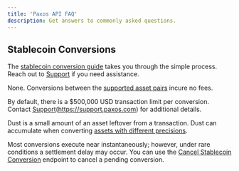 ```yaml
---
title: 'Paxos API FAQ'
description: Get answers to commonly asked questions.
---
```



## Stablecoin Conversions

<AccordionGroup>

<Accordion title="How can I get started with conversions?" id="get-started">

The [stablecoin conversion guide](/guides/developer/convert) takes you through the simple process. Reach out to [Support](https://support.paxos.com) if you need assistance.

</Accordion>

<Accordion title="What are the conversion fees?" id="fees">

None. Conversions between the [supported asset pairs](/guides/developer/convert#assets) incure no fees.

</Accordion>

<Accordion title="Are there any conversion limits?" id="limits">

By default, there is a $500,000 USD transaction limit per conversion.
Contact [Support](https://support.paxos.com)(https://support.paxos.com) for additional details.

</Accordion>

<Accordion title="What is dust?" id="dust">

Dust is a small amount of an asset leftover from a transaction.
Dust can accumulate when converting [assets with different precisions](/guides/developer/convert#assets).

</Accordion>

<Accordion title="Can I cancel a conversion?" id="cancel">

Most conversions execute near instantaneously; however, under rare conditions a settlement delay may occur.
You can use the [Cancel Stablecoin Conversion](/api-reference/endpoints/stablecoin-conversion/cancel-stablecoin-conversion) endpoint to cancel a pending conversion.

</Accordion>

</AccordionGroup>

